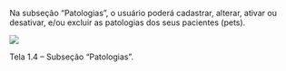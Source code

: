 Na subseção “Patologias”, o usuário poderá cadastrar, alterar, ativar ou desativar, e/ou excluir as patologias dos seus pacientes (pets).

<img src="/wm261htpjqynxb86qxnowoln1otlfntn_ykl4pshgdi4wmzx2qe8wkv064r5wcqxnr7gju8eygxcgbkau47sv9ghhlicvge3if-uy1sxcy4qz_-3eqrcsrki9hmnmcumqhflsrcasnbqvb1cy4xeug.webp" />

Tela 1.4 – Subseção “Patologias”.
